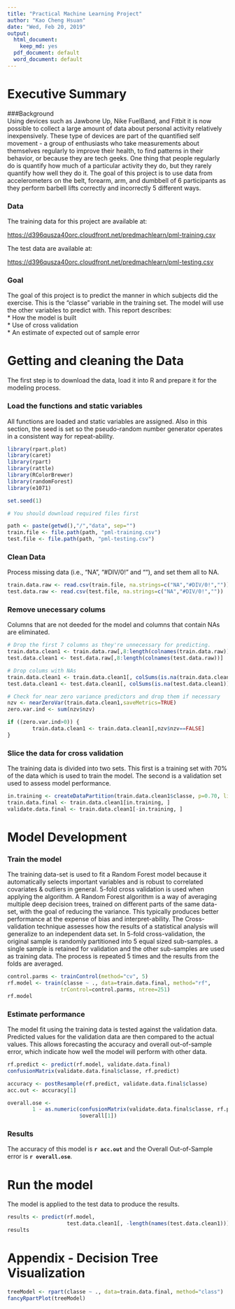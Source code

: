 ```yaml
---
title: "Practical Machine Learning Project"
author: "Kao Cheng Hsuan"
date: "Wed, Feb 20, 2019"
output:
  html_document:
    keep_md: yes
  pdf_document: default
  word_document: default
---
```


# Executive Summary
###Background  
Using devices such as Jawbone Up, Nike FuelBand, and Fitbit it is now possible 
to collect a large amount of data about personal activity relatively 
inexpensively. These type of devices are part of the quantified self 
movement - a group of enthusiasts who take measurements about themselves 
regularly to improve their health, to find patterns in their behavior, or 
because they are tech geeks. One thing that people regularly do is quantify 
how much of a particular activity they do, but they rarely quantify how well 
they do it. The goal of this project is to use data from accelerometers 
on the belt, forearm, arm, and dumbbell of 6 participants as they 
perform barbell lifts correctly and incorrectly 5 different ways. 

### Data  

The training data for this project are available at: 

<https://d396qusza40orc.cloudfront.net/predmachlearn/pml-training.csv>

The test data are available at: 

<https://d396qusza40orc.cloudfront.net/predmachlearn/pml-testing.csv>

### Goal

The goal of this project is to predict the manner in which subjects did 
the exercise. This is the "classe" variable in the training set. The model will
use the other variables to predict with. This report describes:  
* How the model is built  
* Use of cross validation  
* An estimate of expected out of sample error  

# Getting and cleaning the Data
The first step is to download the data, load it into R and prepare it for 
the modeling process.  

### Load the functions and static variables
All functions are loaded and static variables are assigned.  Also in this 
section, the seed is set so the pseudo-random number generator operates in a 
consistent way for repeat-ability.  

```r
library(rpart.plot)
library(caret)
library(rpart)
library(rattle)
library(RColorBrewer)
library(randomForest)
library(e1071)

set.seed(1)

# You should download required files first

path <- paste(getwd(),"/","data", sep="")
train.file <- file.path(path, "pml-training.csv")
test.file <- file.path(path, "pml-testing.csv")
```

### Clean Data
Process missing data (i.e., "NA", "#DIV/0!" and ""), and set them all to NA.

```r
train.data.raw <- read.csv(train.file, na.strings=c("NA","#DIV/0!",""))
test.data.raw <- read.csv(test.file, na.strings=c("NA","#DIV/0!",""))
```

### Remove unecessary colums
Columns that are not deeded for the model and columns that contain NAs 
are eliminated.  

```r
# Drop the first 7 columns as they're unnecessary for predicting.
train.data.clean1 <- train.data.raw[,8:length(colnames(train.data.raw))]
test.data.clean1 <- test.data.raw[,8:length(colnames(test.data.raw))]

# Drop colums with NAs
train.data.clean1 <- train.data.clean1[, colSums(is.na(train.data.clean1)) == 0] 
test.data.clean1 <- test.data.clean1[, colSums(is.na(test.data.clean1)) == 0] 

# Check for near zero variance predictors and drop them if necessary
nzv <- nearZeroVar(train.data.clean1,saveMetrics=TRUE)
zero.var.ind <- sum(nzv$nzv)

if ((zero.var.ind>0)) {
        train.data.clean1 <- train.data.clean1[,nzv$nzv==FALSE]
}

```

### Slice the data for cross validation  
The training data is divided into two sets.  This first is a training set with 70% of the data which is used to train the model.  The second is a validation 
set used to assess model performance.  

```r
in.training <- createDataPartition(train.data.clean1$classe, p=0.70, list=F)
train.data.final <- train.data.clean1[in.training, ]
validate.data.final <- train.data.clean1[-in.training, ]
```

# Model Development  
### Train the model  
The training data-set is used to fit a Random Forest model because it 
automatically selects important variables and is robust to correlated 
covariates & outliers in general. 5-fold cross validation is used when 
applying the algorithm. A Random Forest algorithm is a way of averaging 
multiple deep decision trees, trained on different parts of the same data-set,
with the goal of reducing the variance. This typically produces better 
performance at the expense of bias and interpret-ability. The Cross-validation 
technique assesses how the results of a statistical analysis will generalize 
to an independent data set. In 5-fold cross-validation, the original sample 
is randomly partitioned into 5 equal sized sub-samples. a single sample 
is retained for validation and the other sub-samples are used as training 
data. The process is repeated 5 times and the results from the folds are 
averaged.

```r
control.parms <- trainControl(method="cv", 5)
rf.model <- train(classe ~ ., data=train.data.final, method="rf",
                 trControl=control.parms, ntree=251)
rf.model
```

### Estimate performance  
The model fit using the training data is tested against the validation data.
Predicted values for the validation data are then compared to the actual 
values. This allows forecasting the accuracy and overall out-of-sample error,
which indicate how well the model will perform with other data.  

```r
rf.predict <- predict(rf.model, validate.data.final)
confusionMatrix(validate.data.final$classe, rf.predict)

accuracy <- postResample(rf.predict, validate.data.final$classe)
acc.out <- accuracy[1]

overall.ose <- 
        1 - as.numeric(confusionMatrix(validate.data.final$classe, rf.predict)
                       $overall[1])
```

### Results  
The accuracy of this model is **`r acc.out`** and the Overall Out-of-Sample 
error is **`r overall.ose`**.

# Run the model
The model is applied to the test data to produce the results.

```r
results <- predict(rf.model, 
                   test.data.clean1[, -length(names(test.data.clean1))])
results
```

# Appendix - Decision Tree Visualization

```r
treeModel <- rpart(classe ~ ., data=train.data.final, method="class")
fancyRpartPlot(treeModel)
```

